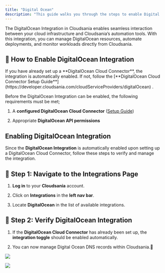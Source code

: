 ```yaml
---
title: "Digital Ocean"
description: "This guide walks you through the steps to enable Digital Ocean Integration in Cloudsania."
---
```


The DigitalOcean Integration in Cloudsania enables seamless interaction between your cloud infrastructure and Cloudsania’s automation tools. With this integration, you can manage DigitalOcean resources, automate deployments, and monitor workloads directly from Cloudsania.

## 🔗 **How to Enable DigitalOcean Integration**

<Note>
  If you have already set up a **DigitalOcean Cloud Connector**, the integration is automatically enabled. If not, follow the [**DigitalOcean Cloud Connector Setup Guide**](https://developer.cloudsania.com/cloudServiceProviders/digitalOcean) .
</Note>

Before the DigitalOcean Integration can be enabled, the following requirements must be met;

1. A **configured DigitalOcean Cloud Connector** ([Setup Guide](https://developer.cloudsania.com/cloudServiceProviders/digitalOcean))

2. Appropriate **DigitalOcean API permissions**

## **Enabling DigitalOcean Integration**

Since the **DigitalOcean Integration** is automatically enabled upon setting up a DigitalOcean Cloud Connector, follow these steps to verify and manage the integration.

## 🔗  **Step 1: Navigate to the Integrations Page**

1. **Log in** to your **Cloudsania** account.

2. Click on **Integrations** in the **left nav bar**.

3. Locate **DigitalOcean** in the list of available integrations.

## 🔗 **Step 2: Verify DigitalOcean Integration**

1. If the **DigitalOcean Cloud Connector** has already been set up, the **integration toggle** should be enabled automatically.

2. You can now manage Digital Ocean DNS records within Cloudsania.🚀

![](https://api.monosnap.com/file/download?id=BzQ00zjlcEWrLX7jxQlwLoUeFp99dz)

![](https://api.monosnap.com/file/download?id=VhsTHZTkGmMCdFZjq9pLRwokX1b0x5)